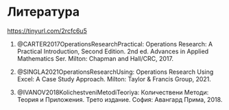 # Литература {.unnumbered}

<https://tinyurl.com/2rcfc6u5>

1.  @CARTER2017OperationsResearchPractical: Operations Research: A Practical Introduction, Second Edition. 2nd ed. Advances in Applied Mathematics Ser. Milton: Chapman and Hall/CRC, 2017.

2.  @SINGLA2021OperationsResearchUsing: Operations Research Using Excel: A Case Study Approach. Milton: Taylor & Francis Group, 2021.

3.  @IVANOV2018KolichestveniMetodiTeoriya: Количествени Методи: Теория и Приложения. Трето издание. София: Авангард Прима, 2018.
